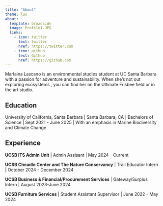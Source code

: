 ```yaml
---
title: "About"
theme: lux
about:
  template: broadside
  image: Profile1.JPG
  links:
    - icon: twitter
      text: twitter
      href: https://twitter.com
    - icon: github
      text: Github
      href: https://github.com
---
```


Marlaina Lascano is an environmental studies student at UC Santa Barbara with a passion for adventure and sustainability. When she’s not out exploring ecosystems , you can find her on the Ultimate Frisbee field or in the art studio.

## Education

University of California, Santa Barbara \| Santa Barbara, CA \| Bachelors of Science \| Sept 2021 - June 2025 \| With an emphasis in Marine Biodiversity and Climate Change

## Experience

**UCSB ITS Admin Unit** \| Admin Assisant \| May 2024 - Current

**UCSB Cheadle Center and The Nature Conservancy** \| Trail Educator Intern \| October 2024 - December 2024

**UCSB Business & Financial/Procurement Services** \| Gateway/Surplus Intern \| August 2023-June 2024

**UCSB Furniture Services** \| Student Assistant Supervisor \| June 2022 - May 2024

